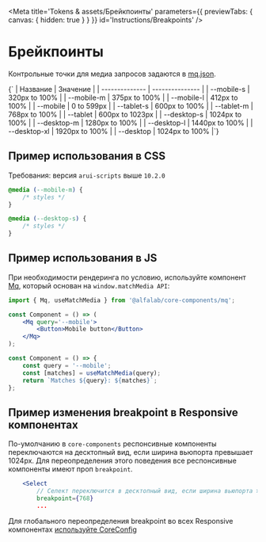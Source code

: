 
<Meta
    title='Tokens & assets/Брейкпоинты'
    parameters={{ previewTabs: { canvas: { hidden: true } } }}
    id='Instructions/Breakpoints'
/>

# Брейкпоинты

Контрольные точки для медиа запросов задаются в [mq.json](https://github.com/core-ds/core-components/blob/master/packages/mq/src/mq.json).

<Markdown>
    {`
| Название       | Значение        |
| -------------- | --------------- |
| --mobile-s   | 320px to 100%   |
| --mobile-m   | 375px to 100%   |
| --mobile-l   | 412px to 100%   |
| --mobile     | 0 to 599px      |
| --tablet-s   | 600px to 100%   |
| --tablet-m   | 768px to 100%   |
| --tablet     | 600px to 1023px |
| --desktop-s  | 1024px to 100%  |
| --desktop-m  | 1280px to 100%  |
| --desktop-l  | 1440px to 100%  |
| --desktop-xl | 1920px to 100%  |
| --desktop    | 1024px to 100%  |`}
</Markdown>

## Пример использования в CSS

Требования: версия `arui-scripts` выше `10.2.0`

```css
@media (--mobile-m) {
    /* styles */
}

@media (--desktop-s) {
    /* styles */
}
```

## Пример использования в JS

При необходимости рендеринга по условию, используйте компонент [Mq](?path=/docs/mq--docs), который основан на `window.matchMedia API`:

```jsx
import { Mq, useMatchMedia } from '@alfalab/core-components/mq';

const Component = () => (
    <Mq query='--mobile'>
        <Button>Mobile button</Button>
    </Mq>
);

const Component = () => {
    const query = '--mobile';
    const [matches] = useMatchMedia(query);
    return `Matches ${query}: ${matches}`;
};
```

## Пример изменения breakpoint в Responsive компонентах

По-умолчанию в `core-components` респонсивные компоненты переключаются на десктопный вид, если ширина вьюпорта превышает 1024px.
Для переопределения этого поведения все респонсивные компоненты имеют проп `breakpoint`.

```jsx
    <Select
        // Селект переключится в десктопный вид, если ширина вьюпорта >= 768
        breakpoint={768}
        ...
```

<Plate limitContentWidth={false}>Для глобального переопределения breakpoint во всех Responsive компонентах [используйте CoreConfig](https://core-ds.github.io/core-components/master/?path=/docs/instructions-core-config--docs)</Plate>
